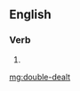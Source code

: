 {{also|double dealt}}
==English==

===Verb===
{{head|en|verb form}}

# {{en-past of|double-deal}}

[[mg:double-dealt]]